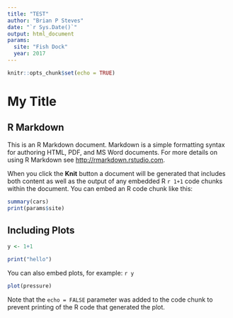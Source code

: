 ```yaml
---
title: "TEST"
author: "Brian P Steves"
date: "`r Sys.Date()`"
output: html_document
params:
  site: "Fish Dock"
  year: 2017
---
```


```r
knitr::opts_chunk$set(echo = TRUE)
```

# My Title

## R Markdown

This is an R Markdown document. Markdown is a simple formatting syntax for authoring HTML, PDF, and MS Word documents. For more details on using R Markdown see <http://rmarkdown.rstudio.com>.

When you click the **Knit** button a document will be generated that includes both content as well as the output of any embedded R `r 1+1` code chunks within the document. You can embed an R code chunk like this:

```r
summary(cars)
print(params$site)
```

## Including Plots

``` r
y <- 1+1
```

``` r
print("hello")
```

You can also embed plots, for example: `r y`

```r
plot(pressure)
```

Note that the `echo = FALSE` parameter was added to the code chunk to prevent printing of the R code that generated the plot.
